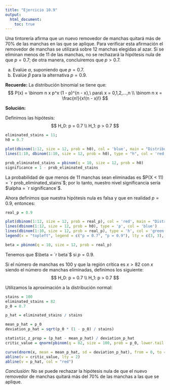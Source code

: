 ```yaml
---
title: "Ejercicio 10.9"
output:
  html_document: 
    toc: true
---
```


Una tintorería afirma que un nuevo removedor de manchas quitará más de 70% de las manchas en las que se aplique. Para verificar esta afirmación el removedor de manchas se utilizará sobre 12 manchas elegidas al azar. Si se eliminan menos de 11 de las manchas, no se rechazará la hipótesis nula de que $p = 0.7$; de otra manera, concluiremos que $p > 0.7$.

a. Evalúe $\alpha$, suponiendo que $p = 0.7$.
b. Evalúe $\beta$ para la alternativa $p = 0.9$.

**Recuerde:** La distribución binomial se tiene que:
$$
P(x) = \binom n x p^x (1 - p)^{n - x},\ para\ x = 0,1,2,...,n \\
\binom n x = \frac{n!}{x!(n - x)!}
$$

**Solución:** 

Definimos las hipótesis:
$$
H_0: p = 0.7 \\
H_1: p > 0.7
$$
```r
eliminated_stains = 11;
h0 = 0.7

plot(dbinom(1:12, size = 12, prob = h0), col = 'blue', main = "Distribución binomial con p = 0.7", xlab = "Manchas eliminadas", ylab = "Masa de probabilidad")
lines(1:10, dbinom(1:10, size = 12, prob = h0), type = "h", col = 'red')

prob_eliminated_stains = pbinom(q = 10, size = 12, prob = h0)
significance = 1 - prob_eliminated_stains
```

La probabilidad de que menos de 11 manchas sean eliminadas es $P(X < 11) = `r prob_eliminated_stains`$; por lo tanto, nuestro nivel significancia sería $\alpha =  `r significance`$.

Ahora definimos que nuestra hipótesis nula es falsa y que en realidad $p = 0.9$, entonces:
```r
real_p = 0.9

plot(dbinom(1:12, size = 12, prob = real_p), col = 'red', main = "Distribuciones binomiales", xlab = "Manchas eliminadas", ylab = "Masa de probabilidad")
lines(dbinom(1:12, size = 12, prob = h0), type = 'p', col = 'blue')
lines(dbinom(1:10, size = 12, prob = real_p), type = 'h', col = 'green')
legend(x = "topleft", legend = c("p = 0.7", "p = 0.9"), lty = c(3, 3), col = c('blue', 'red'))
```

```r
beta = pbinom(q = 10, size = 12, prob = real_p)
```

Tenemos que $\beta = `r beta`$ si $p = 0.9$.

Si el número de manchas es 100 y que la región crítica es $x > 82$ con $x$ siendo el número de manchas eliminadas, definimos los siguiente:
$$
H_0: p = 0.7 \\
H_1: p > 0.7
$$

Utilizamos la aproximación a la distribución normal:
```r
stains = 100
eliminated_stains = 82
p_0 = 0.7

p_hat = eliminated_stains / stains

mean_p_hat = p_0
deviation_p_hat = sqrt(p_0 * (1 - p_0) / stains)

statistic_z_prop = (p_hat - mean_p_hat) / deviation_p_hat
critic_value = qnorm(pbinom(q = 82, size = 100, prob = p_0, lower.tail = FALSE), mean = mean_p_hat, sd = deviation_p_hat, lower.tail = FALSE)

curve(dnorm(x, mean = mean_p_hat, sd = deviation_p_hat), from = 0, to = 1, col = "blue", main = "Aproximación normal a la binomial", xlab = "Parámetro p", ylab = "Densidad de probabilidad")
abline(v = critic_value, lty = 2)
abline(v = p_hat, col = "red")
```

*Conclusión:* No se puede rechazar la hipótesis nula de que el nuevo removedor de manchas quitará más del 70% de las manchas a las que se aplique.